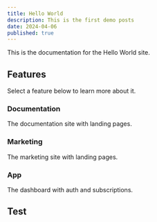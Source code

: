 ```yaml
---
title: Hello World
description: This is the first demo posts
date: 2024-04-06
published: true
---
```


This is the documentation for the Hello World site.

## Features

Select a feature below to learn more about it.

### Documentation

The documentation site with landing pages.

### Marketing

The marketing site with landing pages.

### App

The dashboard with auth and subscriptions.

## Test

